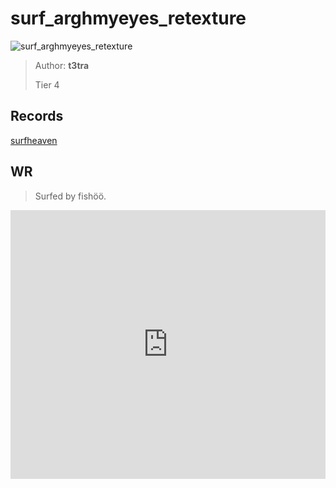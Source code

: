 
# surf_arghmyeyes_retexture

![surf_arghmyeyes_retexture](https://raw.githubusercontent.com/Sayt123/SurfMapPics/Maps-and-bonuses/csgo/surf_arghmyeyes_retexture.jpg)

> Author: **t3tra**
>
> Tier 4

## Records

[surfheaven](https://surfheaven.eu/map/surf_arghmyeyes_retexture)

## WR

> Surfed by fishöö.

<iframe
width="100%"
height="430"
src="https://www.youtube.com/embed/w7Wzu6U6F4s"
frameborder="0"
allow="accelerometer; autoplay; clipboard-write; encrypted-media; gyroscope; picture-in-picture"
allowFullScreen
/>

```md

[Surf Timer] - fishöö finished in 00:23:54 (WR -00:00:41). Improving by 00:00:79
[Surf Timer] - fishöö beat the map record! Rank: 1/425

Previous WR holder: rulldar


```
                